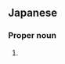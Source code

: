 ==Japanese==
{{ja-kanjitab|あお|いけ}}

===Proper noun===
{{ja-pos|あおいけ|proper}}

# {{surname|lang=ja|sort=あおいけ}}